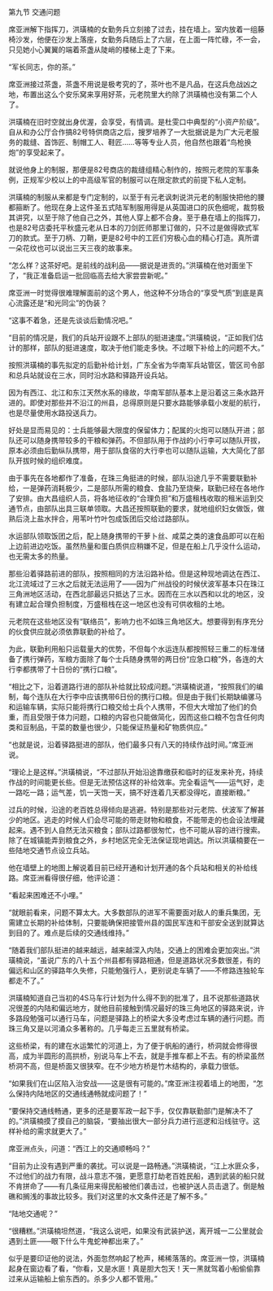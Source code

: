 

第九节 交通问题

席亚洲解下指挥刀，洪璜楠的女勤务兵立刻接了过去，挂在墙上。室内放着一组藤椅沙发，他便在沙发上落座，女勤务兵随后上了六层，在上面一阵忙碌，不一会，只见她小心翼翼的端着茶盏从陡峭的楼梯上走了下来。

“军长同志，你的茶。”

席亚洲接过茶盏，茶盏不用说是极考究的了，茶叶也不是凡品，在这兵危战凶之地，布置出这么个安乐窝来享用好茶，元老院里大约除了洪璜楠也没有第二个人了。

洪璜楠在旧时空就出身优渥，会享受，有情调。是杜雯口中典型的“小资产阶级”。自从和办公厅合作搞82号特供商店之后，搜罗培养了一大批据说是为广大元老服务的裁缝、首饰匠、制帽工人、鞋匠……等等专业人员，他自然也跟着“鸟枪换炮”的享受起来了。

就说他身上的制服，那便是82号商店的裁缝组精心制作的，按照元老院的军事条例，正规军少校以上的中高级军官的制服可以在限定款式的前提下私人定制。

洪璜楠的制服从来都是专门定制的，以至于有元老讽刺说洪元老的制服快把他的腰都箍断了。他现在身上这件圣五式陆军制服用得是从英国进口的灰色细呢，裁剪极其讲究，以至于除了他自己之外，其他人穿上都不合身。至于悬在墙上的指挥刀，也是82号店委托平秋盛元老从日本的刀剑匠师那里订做的，只不过是做得欧式军刀的款式。至于刀柄、刀鞘，更是82号中的工匠们穷极心血的精心打造。真所谓一朵花纹也可以说出三天三夜的故事来。

“怎么样？这茶好吧。是前线的战利品――据说是进贡的。”洪璜楠在他对面坐下了，“我正准备启运一批回临高去给大家尝尝新呢。”

席亚洲一时觉得很难理解面前的这个男人，他这种不分场合的“享受气质”到底是真心流露还是“和光同尘”的伪装？

“这事不着急，还是先谈谈后勤情况吧。”

“目前的情况是，我们的兵站开设跟不上部队的挺进速度。”洪璜楠说，“正如我们估计的那样，部队的挺进速度，取决于他们能走多快。不过眼下补给上的问题不大。”

按照洪璜楠的事先拟定的后勤补给计划，广东全省为华南军兵站管区，管区司令部和总兵站就设在三水，同时沿水路和驿路开设兵站。

因为有西江、北江和东江天然水系的缘故，华南军部队基本上是沿着这三条水路开进的。即使对那些并不沿江的州县，总得原则是只要水路能够承载小发艇的航行，也是尽量使用水路投送兵力。

好处是显而易见的：士兵能够最大限度的保留体力；配属的火炮可以随队开进；部队还可以随身携带较多的干粮和弹药。不但部队用于作战的小行李可以随队开拔，原本必须由后勤纵队携带，用于部队食宿的大行李也可以随队运输，大大简化了部队开拔时候的组织难度。

由于事先在各地都作了准备，在珠三角挺进的时候，部队沿途几乎不需要联勤补给，一是弹药消耗极少，二是部队所需的粮食、食盐乃至烧柴，联勤已经在各地作了安排。由大昌组织人员，将各地征收的“合理负担”和万盛租栈收取的租米运到交通节点，由部队出具三联单领取。大昌还按照联勤的要求，就地组织妇女做饭，做熟后浇上盐水拌合，用苇叶竹叶包成饭团后交给过路部队。

水运部队领取饭团之后，配上随身携带的干萝卜丝、咸菜之类的速食品即可以在船上边前进边吃饭。虽然热量和蛋白质供应稍嫌不足，但是在船上几乎没什么运动，也无需太多的热量。

那些沿着驿路前进的部队，按照相同的方法沿路补给。但是这种现地调达在西江、北江流域过了三水之后就无法运用了――因为广州战役的时候伏波军基本只在珠江三角洲地区活动，在西北部最远只抵达了三水。因而在三水以西和以北的地区，没有建立起合理负担制度，万盛租栈在这一地区也没有可供收租的土地。

元老院在这些地区没有“联络员”，影响力也不如珠三角地区大。想要得到有序充分的伙食供应就必须依靠联勤的补给了。

为此，联勤利用船只运载量大的优势，不但每个水运连队都按照轻三重二的标准储备了携行弹药，军粮方面除了每个士兵随身携带的两日份“应急口粮”外，各连的大行李都携带了十日份的“携行口粮”。

“相比之下，沿着道路行进的部队补给就比较成问题。”洪璜楠说道，“按照我们的编制，每个连队在大行李中应该携带6日份的携行口粮。但是由于我们长期缺编骡马和运输车辆，实际只能将携行口粮交给士兵个人携带，不但大大增加了他们的负重，而且受限于体力问题，口粮的内容也只能做简化，因而这些口粮不包含任何肉类和豆制品，干菜的数量也很少，只能保证热量和矿物质供应。”

“也就是说，沿着驿路挺进的部队，他们最多只有八天的持续作战时间。”席亚洲说。

“理论上是这样。”洪璜楠说，“不过部队开始沿途靠缴获和临时的征发来补充，持续作战的时间能更长些。但是无法预估这样的补给效率。完全看运气――运气好，走一路吃一路；运气差，饥一天饱一天，搞不好连着几天都没得吃，直接断粮。”

过兵的时候，沿途的老百姓总得倾向是逃避。特别是那些对元老院、伏波军了解甚少的地区。逃走的时候人们会尽可能的带走财物和粮食，不能带走的也会设法埋藏起来。遇不到人自然无法买粮食；部队过路都很匆忙，也不可能从容的进行搜索。除了在城镇能弄到粮食之外，乡村地区完全无法保证现地调达。所以洪璜楠要在一些陆地交通节点设立兵站。

他在墙壁上的地图上解说着目前已经开通和计划开通的各个兵站和相关的补给线路。席亚洲看得很仔细，他评论道：

“看起来困难还不小哩。”

“就眼前看来，问题不算太大。大多数部队的进军不需要面对敌人的重兵集团，无需建立长期的补给体制，只要能确保把接管州县的国民军连和干部安全送到就算达到目的了。难点是后续的交通线维持。”

“随着我们部队挺进的越来越远，越来越深入内陆，交通上的困难会更加突出。”洪璜楠说，“虽说广东的八十五个州县都有驿路相通，但是道路状况多数很差，有的偏远和山区的驿路年久失修，只能勉强行人，更别说走车辆了――不修路连独轮车都走不了。”

洪璜楠知道自己当初的4S马车行计划为什么得不到的批准了，且不说那些道路状况很差的内陆和偏远地方，就他目前接触到情况最好的珠三角地区的驿路来说，许多路段勉强可以通行马车，问题是驿路上的桥梁大多没考虑过车辆的通行问题。而珠三角又是以河涌众多著称的。几乎每走三五里就有桥梁。

这些桥梁，有的建在水运繁忙的河道上，为了便于帆船的通行，桥洞就会修得很高，成为半圆形的高拱桥，别说马车上不去，就是手推车都上不去。有的桥梁虽然桥洞不高，但是桥面又很狭窄。在不少地方桥是竹木结构的，承载力很低。

“如果我们在山区陷入治安战――这是很有可能的。”席亚洲注视着墙上的地图，“怎么保持内陆地区的交通线通畅就成问题了！”

“要保持交通线畅通，更多的还是要军政一起下手，仅仅靠联勤部门是解决不了的。”洪璜楠摸了摸自己的脑袋，“要抽出很大一部分兵力进行巡逻和沿线驻守。这样补给的需求就更大了。”

席亚洲点头，问道：“西江上的交通顺畅吗？”

“目前为止没有遇到严重的袭扰。可以说是一路畅通。”洪璜楠说，“江上水匪众多，不过他们的战力有限，战斗意志不强，更愿意打劫老百姓民船，遇到武装的船只就不肯拼命了――有几条征用来得民船被他们袭击过，也被护送人员击退了。倒是触礁和搁浅的事故比较多。我们对这里的水文条件还是了解不多。”

“陆地交通呢？”

“很糟糕。”洪璜楠坦然道，“我这么说吧，如果没有武装护送，离开城一二公里就会遇到土匪――眼下什么牛鬼蛇神都出来了。”

似乎是要印证他的说法，外面忽然响起了枪声，稀稀落落的。席亚洲一惊，洪璜楠起身在窗边看了看，“你看，又是水匪！真是胆大包天！天一黑就驾着小船偷偷靠过来从运输船上偷东西的。杀多少人都不管用。”

